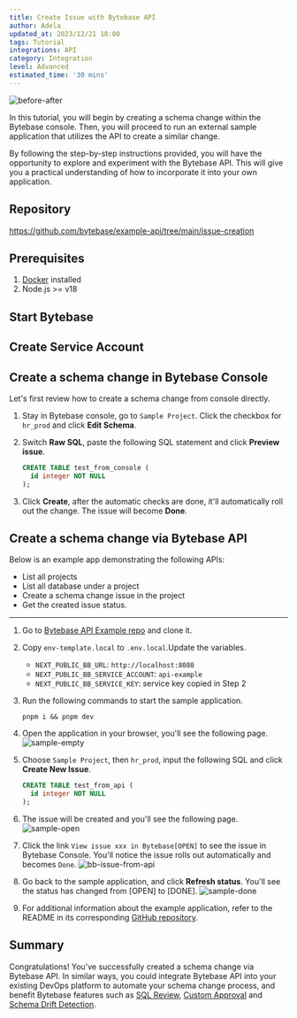 ```yaml
---
title: Create Issue with Bytebase API
author: Adela
updated_at: 2023/12/21 18:00
tags: Tutorial
integrations: API
category: Integration
level: Advanced
estimated_time: '30 mins'
---
```



<ApiPreface />

![before-after](/content/docs/tutorials/api-issue/before-after.webp)

In this tutorial, you will begin by creating a schema change within the Bytebase console. Then, you will proceed to run an external sample application that utilizes the API to create a similar change.

By following the step-by-step instructions provided, you will have the opportunity to explore and experiment with the Bytebase API. This will give you a practical understanding of how to incorporate it into your own application.

## Repository

https://github.com/bytebase/example-api/tree/main/issue-creation

## Prerequisites

1. [Docker](https://www.docker.com/) installed
2. Node.js >= v18

## Start Bytebase

<StartBytebase />

## Create Service Account

<CreateServiceAccount />

## Create a schema change in Bytebase Console

Let's first review how to create a schema change from console directly.

1. Stay in Bytebase console, go to `Sample Project`. Click the checkbox for `hr_prod` and click **Edit Schema**.

1. Switch **Raw SQL**, paste the following SQL statement and click **Preview issue**.

   ```sql
   CREATE TABLE test_from_console (
     id integer NOT NULL
   );
   ```

1. Click **Create**, after the automatic checks are done, it'll automatically roll out the change. The issue will become **Done**.

## Create a schema change via Bytebase API

Below is an example app demonstrating the following APIs:

- List all projects
- List all database under a project
- Create a schema change issue in the project
- Get the created issue status.

---

1. Go to [Bytebase API Example
   repo](https://github.com/bytebase/example-api) and clone it.

1. Copy `env-template.local` to `.env.local`.Update the variables.

   - `NEXT_PUBLIC_BB_URL`: `http://localhost:8080`
   - `NEXT_PUBLIC_BB_SERVICE_ACCOUNT`: `api-example`
   - `NEXT_PUBLIC_BB_SERVICE_KEY`: service key copied in Step 2

1. Run the following commands to start the sample application.

   ```text
   pnpm i && pnpm dev
   ```

1. Open the application in your browser, you'll see the following page.
   ![sample-empty](/content/docs/tutorials/api-issue/sample-empty.webp)

1. Choose `Sample Project`, then `hr_prod`, input the following SQL and click **Create New Issue**.

   ```sql
   CREATE TABLE test_from_api (
     id integer NOT NULL
   );
   ```

1. The issue will be created and you'll see the following page.
   ![sample-open](/content/docs/tutorials/api-issue/sample-open.webp)

1. Click the link `View issue xxx in Bytebase[OPEN]` to see the issue in Bytebase Console. You'll notice the issue rolls out automatically and becomes `Done`.
   ![bb-issue-from-api](/content/docs/tutorials/api-issue/bb-issue-from-api.webp)

1. Go back to the sample application, and click **Refresh status**. You'll see the status has changed from [OPEN] to [DONE].
   ![sample-done](/content/docs/tutorials/api-issue/sample-done.webp)

1. For additional information about the example application, refer to the README in its corresponding [GitHub repository](https://github.com/bytebase/example-api/).

## Summary

Congratulations! You've successfully created a schema change via Bytebase API. In similar ways, you could integrate Bytebase API into your existing DevOps platform to automate your schema change process, and benefit Bytebase features such as [SQL Review](/sql-review/overview/), [Custom Approval](/administration/custom-approval/) and [Schema Drift Detection](/change-database/drift-detection/).
